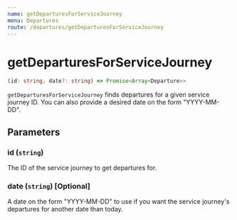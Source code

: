 ```yaml
---
name: getDeparturesForServiceJourney
menu: Departures
route: /departures/getDeparturesForServiceJourney
---
```


# getDeparturesForServiceJourney

```typescript
(id: string, date?: string) => Promise<Array<Departure>>
```

`getDeparturesForServiceJourney` finds departures for a given service journey ID. You can also provide a desired date on the form "YYYY-MM-DD".

## Parameters

### id (`string`)
The ID of the service journey to get departures for.

### date (`string`) [Optional]
A date on the form "YYYY-MM-DD" to use if you want the service journey's departures for another date than today.
